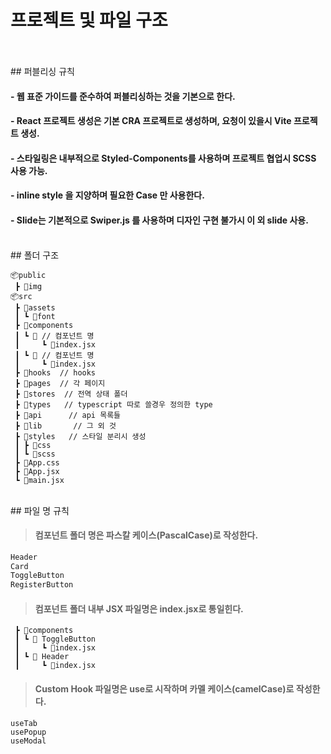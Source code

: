 
<Meta title="overview/프로젝트 및 파일 구조" />

# 프로젝트 및 파일 구조

<br />
<br />
## 퍼블리싱 규칙
<br />

#### - 웹 표준 가이드를 준수하여 퍼블리싱하는 것을 기본으로 한다.

#### - React 프로젝트 생성은 기본 CRA 프로젝트로 생성하며, 요청이 있을시 Vite 프로젝트 생성.

#### - 스타일링은 내부적으로 Styled-Components를 사용하며 프로젝트 협업시 SCSS 사용 가능.

#### - inline style 을 지양하며 필요한 Case 만 사용한다.

#### - Slide는 기본적으로 Swiper.js 를 사용하며 디자인 구현 불가시 이 외 slide 사용.

<br />
## 폴더 구조

```
📦public
 ┣ 📂img
📦src
 ┣ 📂assets
 ┃ ┗ 📂font
 ┣ 📂components
 ┃ ┗ 📂 // 컴포넌트 명
 ┃     ┗ 📜index.jsx
 ┃ ┗ 📂 // 컴포넌트 명
 ┃     ┗ 📜index.jsx
 ┣ 📂hooks  // hooks
 ┣ 📂pages  // 각 페이지
 ┣ 📂stores  // 전역 상태 폴더
 ┣ 📂types   // typescript 따로 쓸경우 정의한 type
 ┣ 📂api      // api 목록들
 ┣ 📂lib       // 그 외 것
 ┣ 📂styles   // 스타일 분리시 생성
 ┃ ┣ 📂css
 ┃ ┗ 📂scss
 ┣ 📜App.css
 ┣ 📜App.jsx
 ┗ 📜main.jsx
```

<br />
## 파일 명 규칙
<br />

> #### 컴포넌트 폴더 명은 파스칼 케이스(PascalCase)로 작성한다.

```bash
Header
Card
ToggleButton
RegisterButton
```

> #### 컴포넌트 폴더 내부 JSX 파일명은 index.jsx로 통일힌다.

```
 ┣ 📂components
 ┃ ┗ 📂 ToggleButton
 ┃     ┗ 📜index.jsx
 ┃ ┗ 📂 Header
 ┃     ┗ 📜index.jsx
```

> #### Custom Hook 파일명은 use로 시작하며 카멜 케이스(camelCase)로 작성한다.

```
useTab
usePopup
useModal
```
